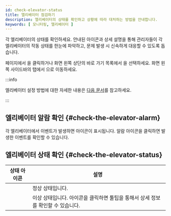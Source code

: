 ```yaml
---
id: check-elevator-status
title: 엘리베이터 점검하기
description: 엘리베이터의 상태를 확인하고 상황에 따라 대처하는 방법을 안내합니다.
keywords: [ 모니터링, 엘리베이터 ]
---
```


각 엘리베이터의 상태를 확인하세요. 안내된 아이콘과 상세 설명을 통해 관리자들이 각 엘리베이터의 작동 상태를 한눈에 파악하고, 문제 발생 시 신속하게 대응할 수 있도록 돕습니다.

<Cmd sid='common.header.launcher' /> 페이지에서 <Cmd sid='common.header.arena' />을 클릭하거나 화면 왼쪽 상단의 바로 가기 목록에서 <Cmd sid='common.header.arena' />을 선택하세요. 화면 왼쪽 사이드바의 <Cmd sid='arena.tree.door.title' /> 탭에서 <Cmd sid='arena.tree.door.allElevatorGroups' />으로 이동하세요.

:::info

엘리베이터 설정 방법에 대한 자세한 내용은 [다음 문서](#)를 참고하세요.

:::

## 엘리베이터 알람 확인 {#check-the-elevator-alarm}

각 엘리베이터에서 이벤트가 발생하면 <IcErr width='20px' height='20px' /> 아이콘이 표시됩니다. 알람 아이콘을 클릭하면 발생한 이벤트를 확인할 수 있습니다.

## 엘리베이터 상태 확인 {#check-the-elevator-status}

<div className='col2--20-80 overflow-x'>

| 상태 아이콘 | 설명 |
| :--: | -- |
| <StatusOK/> | 정상 상태입니다. |
| <StatusFail /> | 이상 상태입니다. 아이콘을 클릭하면 툴팁을 통해서 상세 정보를 확인할 수 있습니다.  |

</div>